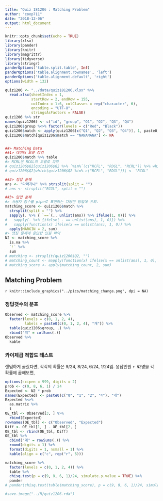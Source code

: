 ```yaml
---
title: "Quiz 181206 : Matching Problem"
author: "coop711"
date: "2018-12-06"
output: html_document
---
```


```r
knitr::opts_chunk$set(echo = TRUE)
library(xlsx)
library(pander)
library(knitr)
library(magrittr)
library(tidyverse)
library(stringr)
panderOptions('table.split.table', Inf)
panderOptions('table.alignment.rownames', 'left')
panderOptions('table.alignment.default', 'right')
options(width = 132)
```

```r
quiz1206 <- "../data/quiz181206.xlsx" %>% 
  read.xlsx(sheetIndex = 1, 
            startRow = 2, endRow = 155, 
            colIndex = 1:6, colClasses = rep("character", 6),
            encoding = "UTF-8",
            stringsAsFactors = FALSE)
quiz1206 %>% str
names(quiz1206) <- c("id", "group", "Q1", "Q2", "Q3", "Q4")
quiz1206$group %<>% factor(levels = c("Red", "Black"))
quiz1206$match <- apply(quiz1206[c("Q1", "Q2", "Q3", "Q4")], 1, paste0, collapse = "")
quiz1206$match[quiz1206$match == "NANANANA"] <- NA


##> Matching Data
##1> 데이터 오류 점검
quiz1206$match %>% table
#> RCRL은 RCGL의 오류로 파악
# quiz1206$Q2[quiz1206$Q2 %>% `%in%`(c("RCFL", "RDGL", "RCRL")) %>% which] <- "RCGL"
# quiz1206$Q2[which(quiz1206$Q2 %in% c("RCFL", "RDGL"))] <- "RCGL"

##2> 정답 분해
ans <- "다라가나" %>% strsplit(split = "")
# ans <- strsplit("RCGL", split = "")

##3> 답안 분해
#> 사용자 함수를 pipe로 표현하는 다양한 방법에 유의.
matching_score <- quiz1206$match %>% 
  strsplit(split = "") %>%
  sapply(. %>% { `==`(., unlist(ans)) %>% ifelse(1, 0)}) %>%
#   sapply(. %>% {ifelse( . == unlist(ans), 1, 0)}) %>%
#   sapply(function(x) ifelse(x == unlist(ans), 1, 0)) %>%
  apply(MARGIN = 2, sum)
#> 맷칭 문제에 응답한 인원 파악
N2 <- matching_score %>%
  is.na %>%
  `!` %>%
  sum
# matching <- strsplit(quiz1206$Q2, "")
# matching_count <- mapply(function(x) ifelse(x == unlist(ans), 1, 0), matching)
# matching_score <- apply(matching_count, 2, sum)
```

## Matching Problem

`r knitr::include_graphics("../pics/matching_change.png", dpi = NA)`

### 정답갯수의 분포

```r
Observed <- matching_score %>%
  factor(levels = c(0, 1, 2, 4),
         labels = paste0(c(0, 1, 2, 4), "개")) %>%
  table(quiz1206$group, .) %>%
  rbind("계" = colSums(.)) 
Observed %>%
  kable
```

### 카이제곱 적합도 테스트

랜덤하게 골랐다면, 각각의 확률은 9/24, 8/24, 6/24, 1/24임. 응답인원 `r N2`명을 각 확률에 곱해보면,

```r
options(scipen = 999, digits = 2)
prob <- c(9, 8, 6, 1) / 24
Expected <- N2 * prob
names(Expected) <- paste0(c("0", "1", "2", "4"), "개")
Expected %<>%
  as.matrix %>%
  t 
OE_tbl <- Observed[3, ] %>%
  rbind(Expected) 
rownames(OE_tbl) <- c("Observed", "Expected")
Diff <- OE_tbl[1, ] - OE_tbl[2, ]
OE_tbl <- rbind(OE_tbl, Diff)
OE_tbl %>%
  cbind("계" = rowSums(.)) %>%
  round(digits = 1) %>%
  format(digits = 1, nsmall = 1) %>%
  kable(align = c("c", rep("r", 5)))
```

```r
matching_score %>%
  factor(levels = c(0, 1, 2, 4)) %>%
  table %>%
  chisq.test(p = c(9, 8, 6, 1)/24, simulate.p.value = TRUE) %>%
  pander
# pander(chisq.test(table(matching_score), p = c(9, 8, 6, 1)/24, simulate.p.value = TRUE, B = 2000))
```

```r
#save.image("../R/quiz1206.rda")
```